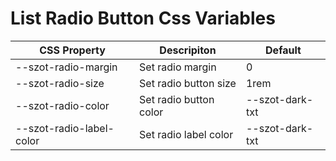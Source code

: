 
<Meta title="Components/form fields/ListRadioButton/Css Variables" />

# List Radio Button Css Variables

| CSS Property             | Descripiton            | Default         |
| ------------------------ | ---------------------- | --------------- |
| --szot-radio-margin      | Set radio margin       | 0               |
| --szot-radio-size        | Set radio button size  | 1rem            |
| --szot-radio-color       | Set radio button color | --szot-dark-txt |
| --szot-radio-label-color | Set radio label color  | --szot-dark-txt |
